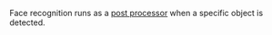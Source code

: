 Face recognition runs as a <a href="/docs/introduction/configuration#post-processors">post processor</a> when a specific object is detected.
